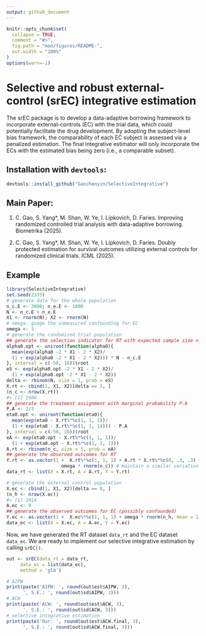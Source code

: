 ```yaml
---
output: github_document
---
```


<!-- README.md is generated from README.Rmd. Please edit that file -->

```r
knitr::opts_chunk$set(
  collapse = TRUE,
  comment = "#>",
  fig.path = "man/figures/README-",
  out.width = "100%"
)
options(warn=-1)
```

# Selective and robust external-control (srEC) integrative estimation

<!-- badges: start -->
<!-- badges: end -->

The srEC package is to develop a data-adaptive borrowing framework to incorporate external-controls (EC) with the trial data, which could potentially facilitate the drug development. By adopting the subject-level bias framework, the comparability of each EC subject is assessed via a penalized estimation. The final integrative estimator will only incorporate the ECs with the estimated bias being zero (i.e., a comparable subset).

## Installation with `devtools`:

```r
devtools::install_github("Gaochenyin/SelectiveIntegrative")
```


## Main Paper: 

1. C. Gao, S. Yang*, M. Shan, W. Ye, I. Lipkovich, D. Faries. Improving randomized controlled trial analysis with data-adaptive borrowing. Biometrika (2025).

2. C. Gao, S. Yang*, M. Shan, W. Ye, I. Lipkovich, D. Faries. Doubly protected estimation for survival outcomes utilizing external controls for randomized clinical trials. ICML (2025).

## Example

```r
library(SelectiveIntegrative)
set.seed(2333)
# generate data for the whole population
n_c.E <- 3000; n_e.E <- 1000
N <- n_c.E + n_e.E
X1 <- rnorm(N); X2 <- rnorm(N)
# omega: guage the unmeasured confounding for EC
omega <- 3
# generate the randomized trial population 
## generate the selection indicator for RT with expected sample size n_c.E
alpha0.opt <- uniroot(function(alpha0){
  mean(exp(alpha0 -2 * X1 - 2 * X2)/
  (1 + exp(alpha0 -2 * X1 - 2 * X2))) * N - n_c.E
}, interval = c(-50, 10))$root
eS <- exp(alpha0.opt -2 * X1 - 2 * X2)/
  (1 + exp(alpha0.opt -2 * X1 - 2 * X2))
delta <- rbinom(N, size = 1, prob = eS)
X.rt <- cbind(1, X1, X2)[delta == 1, ]
(n_c <- nrow(X.rt))
#> [1] 2986
## generate the treatment assignment with marginal probability P.A
P.A <- 2/3
eta0.opt <- uniroot(function(eta0){
  mean(exp(eta0 - X.rt%*%c(1, 1, 1))/
  (1 + exp(eta0 - X.rt%*%c(1, 1, 1)))) - P.A
}, interval = c(-50, 10))$root
eA <- exp(eta0.opt - X.rt%*%c(1, 1, 1))/
  (1 + exp(eta0.opt - X.rt%*%c(1, 1, 1)))
A.rt <- rbinom(n_c, size = 1, prob = eA)
## generate the observed outcomes for RT
Y.rt <- as.vector(1 +  X.rt%*%c(1, 1, 1) + A.rt * X.rt%*%c(0, .3, .3) + rnorm(n_c) + 
                    omega * rnorm(n_c)) # maintain a similar variation as the EC
data_rt <- list(X = X.rt, A = A.rt, Y = Y.rt)

# generate the external control population
X.ec <- cbind(1, X1, X2)[delta == 0, ]
(n_h <- nrow(X.ec))
#> [1] 1014
A.ec <- 0
## generate the observed outcomes for EC (possibly confounded)
Y.ec <- as.vector(1 +  X.ec%*%c(1, 1, 1) + omega * rnorm(n_h, mean = 1) + rnorm(n_h))
data_ec <- list(X = X.ec, A = A.ec, Y = Y.ec)
```

Now, we have generated the RT dataset `data_rt` and the EC dataset `data_ec`. We are
ready to implement our selective integrative estimation by calling `srEC()`.
```r
out <- srEC(data_rt = data_rt,
     data_ec = list(data_ec),
     method = 'glm')
```
```r
# AIPW
print(paste('AIPW: ', round(out$est$AIPW, 3), 
      ', S.E.: ', round(out$sd$AIPW, 3)))
# ACW
print(paste('ACW: ', round(out$est$ACW, 3), 
      ', S.E.: ', round(out$sd$ACW, 3)))
# selective integrative estimation
print(paste('Our: ', round(out$est$ACW.final, 3), 
      ', S.E.: ', round(out$sd$ACW.final, 3)))
```

